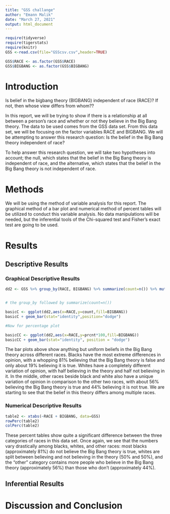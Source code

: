 ```yaml
---
title: "GSS challange"
author: "Emann Malik"
date: "March 27, 2021"
output: html_document
---
```


```r
require(tidyverse)
require(tigerstats)
require(knitr)
GSS <-read.csv(file="GSScsv.csv",header=TRUE)
```
  
```r
GSS$RACE <- as.factor(GSS$RACE)
GSS$BIGBANG <- as.factor(GSS$BIGBANG)
```
  
# Introduction

<!--In this section you explain what you are trying to show.  Where did the data come from?  What is the research or other question you are trying to answer?.  If you skimp in this section expect to be marked down in your grade. Paint a picture of the project a couple of paragraphs is expected!-->

Is belief in the bigbang theory (BIGBANG) independent of race (RACE)?
If not, then whose view differs from whom??
  
In this report, we will be trying to show if there is a relationship at all between a person's race and whether or not they believe in the Big Bang theory. The data to be used comes from the GSS data set. From this data set, we will be focusing on the factor variables RACE and BIGBANG. We will be attempting to answer this research question: Is the belief in the Big Bang theory independent of race?
  
To help answer this research question, we will take two hypotheses into account; the null, which states that the belief in the Big Bang theory is independent of race, and the alternative, which states that the belief in the Big Bang theory is not independent of race.
  
# Methods

<!--Decide on your methods:  use "variable analysis" or other appropriate descriptors.  Make sure to choose at least one graphical method and at least one numerical method. Discuss what data manipulations may be needed for example subsetting or other binning procedures and what sort of graphical displays and inferential tools will be used!-->
  
We will be using the method of variable analysis for this report. The graphical method of a bar plot and numerical method of percent tables will be utilized to conduct this variable analysis. No data manipulations will be needed, but the inferential tools of the Chi-squared test and Fisher's exact test are going to be used.
  
# Results

<!--Divide this section into two sub-sections:  One for your descriptive  results and one for your inferential results.!-->

## Descriptive Results

### Graphical Descriptive Results

<!--Graphical results here.  Make sure to show your code.  Provide appropriate labels for axes, giving units if possible, and provide a good title for the graph, too.  Use the graphical results to describe the patterns if any that exist in the data as focused toward the research question. Bottom line is to explain the features of the graph that are relevant to conforming or departing to what is expected by your null hypothesis !-->
  
```r
dd2 <- GSS %>% group_by(RACE, BIGBANG) %>% summarize(count=n()) %>% mutate(prcnt=count/sum(count))


# the group_by followed by summarize(count=n())

basicC <- ggplot(dd2,aes(x=RACE,y=count,fill=BIGBANG))
basicC + geom_bar(stat="identity",position="dodge")

#Now for percentage plot

basicCC <- ggplot(dd2,aes(x=RACE,y=prcnt*100,fill=BIGBANG)) 
basicCC + geom_bar(stat="identity", position = "dodge")
```
  
The bar plots above show anything but uniform beliefs in the Big Bang theory across different races. Blacks have the most extreme differences in opinion, with a whopping 81% believing that the Big Bang theory is false and only about 19% believing it is true. Whites have a completely different variation of opinion, with half believing in the theory and half not believing in it. In the middle, other races beside black and white also have a unique variation of opinion in comparison to the other two races, with about 56% believing the Big Bang theory is true and 44% believing it is not true. We are starting to see that the belief in this theory differs among multiple races.
  
### Numerical Descriptive Results

<!--Numerical results go here. Use the numerical results to describe the patterns if any that exist in the data as focused toward the research question!-->
  
```r
table2 <- xtabs(~RACE + BIGBANG, data=GSS)
rowPerc(table2)
colPerc(table2)
```
  
These percent tables show quite a significant difference between the three categories of races in this data set. Once again, we see that the numbers vary drastically among blacks, whites, and other races: most blacks (approximately 81%) do not believe the Big Bang theory is true, whites are split between believing and not believing in the theory (50% and 50%), and the "other" category contains more people who believe in the Big Bang theory (approximately 56%) than those who don't (approximately 44%).
  
## Inferential Results

<!--State hypothesis clearly.  Make sure your discussion of the inferential test covers all the aspects that the test output produces, such as test statistic, p-value etc.  Make a decision about the null hypothesis, explain the assumptions on which the selected test/procedure was based, and why the chosen procedure satisfys the assumptions and is appropriate to answer the research question!-->


# Discussion and Conclusion

<!--Discussion and conclusion here.  If you found a relationship be sure to consider whether the relationship occurs because one of the variavbles causes the other, or whether they perhasps are related for some other reason.  Watch the chapter 6 videos from the GeorgeTown videos collection.!-->
